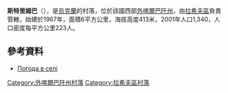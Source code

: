 {{coord|48|2|39|N|23|54|57|E|scale:100000|display=title}}

'''斯特里姆巴'''（{{lang-uk|Стримба}}），是[[烏克蘭|烏克蘭]]的村落，位於該國西部[[外喀爾巴阡州|外喀爾巴阡州]]，由[[拉希夫區|拉希夫區]]負責管轄，始建於1967年，面積6平方公里，海拔高度413米，2001年人口1,340，人口密度每平方公里223人。

==參考資料==
*[http://weather.in.ua/ua/zakarpatskaja/25362 Погода в селі ] {{Wayback|url=http://weather.in.ua/ua/zakarpatskaja/25362 |date=20160305074540 }}

{{DEFAULTSORT:Стримба}}

[[Category:外喀爾巴阡州村落|Category:外喀爾巴阡州村落]]
[[Category:拉希夫區村落|Category:拉希夫區村落]]


{{Zakarpattia-geo-stub}}